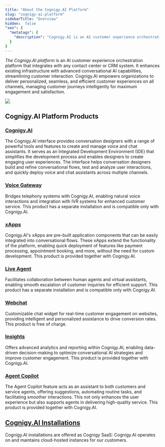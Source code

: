 ```yaml
---
title: "About the Cognigy.AI Platform"
slug: "cognigy-ai-platform"
sidebarTitle: "Overview"
hidden:  false
"seo": {
  "metatags": {
    "description": "Cognigy.AI is an AI customer experience orchestration platform that integrates with any contact center or CRM system. It enhances existing infrastructure with advanced conversational AI capabilities, streamlining customer interaction. Cognigy.AI empowers organizations to deliver personalized, seamless, and efficient customer experiences on all channels, managing customer journeys intelligently for maximum engagement and satisfaction."
  }
}
---
```


_The Cognigy.AI platform_ is an AI customer experience orchestration platform that integrates with any contact center or CRM system. It enhances existing infrastructure with advanced conversational AI capabilities, streamlining customer interaction. Cognigy.AI empowers organizations to deliver personalized, seamless, and efficient customer experiences on all channels, managing customer journeys intelligently for maximum engagement and satisfaction.

<Frame>
  <img class="image-center" src="/_assets/ai/overview/cognigy-products.webp"/>
</Frame>

## Cognigy.AI Platform Products

### [Cognigy.AI](/ai/overview/ai-workforce)

The Cognigy.AI interface provides conversation designers with a range of powerful tools and features
to create and manage voice and chat assistants.
It serves as an Integrated Development Environment (IDE)
that simplifies the development process and enables designers to create engaging user experiences.
The interface helps conversation designers build and refine conversational flows, test and analyze user interactions,
and quickly deploy voice and chat assistants across multiple channels.

### [Voice Gateway](/voice-gateway/index)

Bridges telephony systems with Cognigy.AI, enabling natural voice interactions and integration with IVR systems for enhanced customer service.
This product has a separate installation and is compatible only with Cognigy.AI.

### [xApps](/xApps/index)

Cognigy.AI's xApps are pre-built application components that can be easily integrated into conversational flows. These xApps extend the functionality of the platform, enabling quick deployment of features like payment processing, appointment booking, and more, without the need for custom development.
This product is provided together with Cognigy.AI.

### [Live Agent](/live-agent/index)

Facilitates collaboration between human agents and virtual assistants, enabling smooth escalation of customer inquiries for efficient support.
This product has a separate installation and is compatible only with Cognigy.AI.

### [Webchat](/webchat/index)

Customizable chat widget for real-time customer engagement on websites, providing intelligent and personalized assistance to drive conversion rates.
This product is free of charge.

### [Insights](/insights/index)

Offers advanced analytics and reporting within Cognigy.AI, enabling data-driven decision-making to optimize conversational AI strategies and improve customer engagement.
This product is provided together with Cognigy.AI.

### [Agent Copilot](/agent-copilot/index)

The Agent Copilot feature acts as an assistant to both customers and service agents, offering suggestions, automating routine tasks, and facilitating smoother interactions. This not only enhances the user experience but also supports agents in delivering high-quality service.
This product is provided together with Cognigy.AI.

## [Cognigy.AI Installations](/ai/administer/installation/about)

Cognigy.AI installations are offered as Cognigy SaaS: Cognigy.AI operates on and maintains cloud-hosted instances for our customers.
